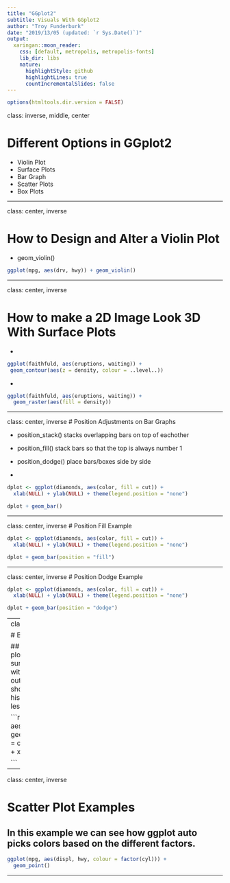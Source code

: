 ```yaml
---
title: "GGplot2"
subtitle: Visuals With GGplot2
author: "Troy Funderburk"
date: "2019/13/05 (updated: `r Sys.Date()`)"
output:
  xaringan::moon_reader:
    css: [default, metropolis, metropolis-fonts]
    lib_dir: libs
    nature:
      highlightStyle: github
      highlightLines: true
      countIncrementalSlides: false
---
```



```r
options(htmltools.dir.version = FALSE)
```

class: inverse, middle, center

# Different Options in GGplot2

- Violin Plot
- Surface Plots
- Bar Graph 
- Scatter Plots
- Box Plots

---

class: center, inverse

# How to Design and Alter a Violin Plot

- geom_violin()

```r
ggplot(mpg, aes(drv, hwy)) + geom_violin()
```

---

class: center, inverse

# How to make a 2D Image Look 3D With Surface Plots

-
```r

ggplot(faithfuld, aes(eruptions, waiting)) +
 geom_contour(aes(z = density, colour = ..level..))


```
-
```r

ggplot(faithfuld, aes(eruptions, waiting)) +
  geom_raster(aes(fill = density))

```

---

class: center, inverse
# Position Adjustments on Bar Graphs

- position_stack() stacks overlapping bars on top of eachother
- position_fill() stack bars so that the top is always number 1
- position_dodge() place bars/boxes side by side

-
```r

dplot <- ggplot(diamonds, aes(color, fill = cut)) +
  xlab(NULL) + ylab(NULL) + theme(legend.position = "none")

dplot + geom_bar()


```

---

class: center, inverse
# Position Fill Example

```r

dplot <- ggplot(diamonds, aes(color, fill = cut)) +
  xlab(NULL) + ylab(NULL) + theme(legend.position = "none")

dplot + geom_bar(position = "fill")


```

---

class: center, inverse
# Position Dodge Example

```r

dplot <- ggplot(diamonds, aes(color, fill = cut)) +
  xlab(NULL) + ylab(NULL) + theme(legend.position = "none")

dplot + geom_bar(position = "dodge")


```

---
class: center, inverse

# Box Plot Examples

## The box and whisker plots shows five summary statistics along with the individual outliers. Althought showing less than a histogram, it takes up far less space. 

```r

ggplot(diamonds, aes(carat, depth)) +
  geom_boxplot(aes(group = cut_width(carat, 0.1))) +
  xlim(NA, 2.05)

```

---

class: center, inverse

# Scatter Plot Examples

## In this example we can see how ggplot auto picks colors based on the different factors. 

```r

ggplot(mpg, aes(displ, hwy, colour = factor(cyl))) +
  geom_point()

```
---


